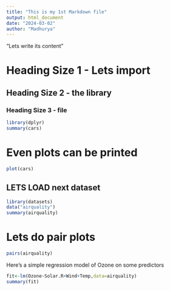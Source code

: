 ```yaml
---
title: "This is my 1st Markdown file"
output: html_document
date: "2024-03-02"
author: "Madhurya"
---
```


"Lets write its content"

# Heading Size 1 - Lets import 
## Heading Size 2 - the library
### Heading Size 3 - file

```r
library(dplyr)
summary(cars)
```

# Even plots can be printed

```r
plot(cars)
```

## LETS LOAD next dataset

```r
library(datasets)
data("airquality")
summary(airquality)
```

# Lets do pair plots

```r
pairs(airquality)
```

Here's a simple regression model of Ozone on some predictors

```r
fit<-lm(Ozone~Solar.R+Wind+Temp,data=airquality)
summary(fit)
```


